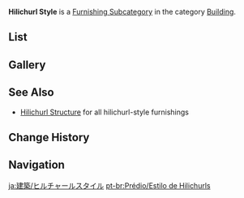 {{Terminology Infobox
|title        = Hilichurl Style
|image        = Icon Housing Building Hilichurl Style.png
|type         = Item Groups
|type2        = Furnishing Subcategories
|type3        = Exterior Furnishings
|type4        = Building
}}
'''Hilichurl Style''' is a [[Furnishing Subcategory]] in the category [[Building]].

==List==
{{Furnishings by Category Table|Building Hilichurl Style|nocategory=1|version=1}}

==Gallery==
{{Furnishings by Category Gallery|Building Hilichurl Style}}

==See Also==
* [[Hilichurl Structure]] for all hilichurl-style furnishings

==Change History==
{{Change History|1.5}}

==Navigation==
{{Furnishing Navbox|exterior}}

[[Category:Building Hilichurl Style| ]]

[[ja:建築/ヒルチャールスタイル]]
[[pt-br:Prédio/Estilo de Hilichurls]]